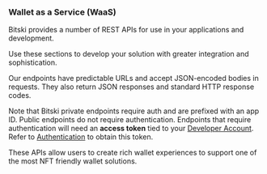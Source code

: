 ### Wallet as a Service (WaaS)

Bitski provides a number of REST APIs for use in your applications and
development.

Use these sections to develop your solution with greater integration and
sophistication.

Our endpoints have predictable URLs and accept JSON-encoded bodies in requests.
They also return JSON responses and standard HTTP response codes.

Note that Bitski private endpoints require auth and are prefixed with an app ID.
Public endpoints do not require authentication. Endpoints that require
authentication will need an **access token** tied to your
[Developer Account](https://developer.bitski.com). Refer to
[Authentication](/build-with-bitski/authentication) to obtain this token.

<Card title="Wallet Experience APIs" icon="comment" color="#4FA936" href="/wallet-as-a-service/wallet-experience-apis/activity-api/activity-api">
  These APIs allow users to create rich wallet experiences to support one of the most NFT friendly wallet solutions.
</Card>